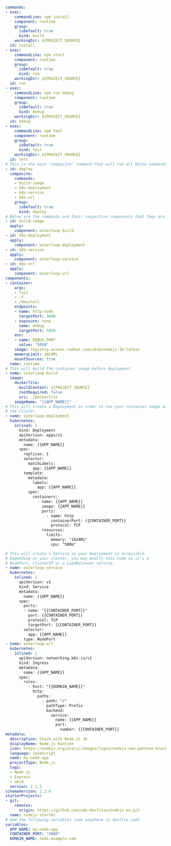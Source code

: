 ```yaml showLineNumbers
commands:
- exec:
    commandLine: npm install
    component: runtime
    group:
      isDefault: true
      kind: build
    workingDir: ${PROJECT_SOURCE}
  id: install
- exec:
    commandLine: npm start
    component: runtime
    group:
      isDefault: true
      kind: run
    workingDir: ${PROJECT_SOURCE}
  id: run
- exec:
    commandLine: npm run debug
    component: runtime
    group:
      isDefault: true
      kind: debug
    workingDir: ${PROJECT_SOURCE}
  id: debug
- exec:
    commandLine: npm test
    component: runtime
    group:
      isDefault: true
      kind: test
    workingDir: ${PROJECT_SOURCE}
  id: test
# This is the main "composite" command that will run all below commands
- id: deploy
  composite:
    commands:
    - build-image
    - k8s-deployment
    - k8s-service
    - k8s-url
    group:
      isDefault: true
      kind: deploy
# Below are the commands and their respective components that they are "linked" to deploy
- id: build-image
  apply:
    component: outerloop-build
- id: k8s-deployment
  apply:
    component: outerloop-deployment
- id: k8s-service
  apply:
    component: outerloop-service
- id: k8s-url
  apply:
    component: outerloop-url
components:
- container:
    args:
    - tail
    - -f
    - /dev/null
    endpoints:
    - name: http-node
      targetPort: 3000
    - exposure: none
      name: debug
      targetPort: 5858
    env:
    - name: DEBUG_PORT
      value: "5858"
    image: registry.access.redhat.com/ubi8/nodejs-16:latest
    memoryLimit: 1024Mi
    mountSources: true
  name: runtime
# This will build the container image before deployment
- name: outerloop-build
  image:
    dockerfile:
      buildContext: ${PROJECT_SOURCE}
      rootRequired: false
      uri: ./Dockerfile
    imageName: "{{APP_NAME}}"
# This will create a Deployment in order to run your container image across
# the cluster.
- name: outerloop-deployment
  kubernetes:
    inlined: |
      kind: Deployment
      apiVersion: apps/v1
      metadata:
        name: {{APP_NAME}}
      spec:
        replicas: 1
        selector:
          matchLabels:
            app: {{APP_NAME}}
        template:
          metadata:
            labels:
              app: {{APP_NAME}}
          spec:
            containers:
              - name: {{APP_NAME}}
                image: {{APP_NAME}}
                ports:
                  - name: http
                    containerPort: {{CONTAINER_PORT}}
                    protocol: TCP
                resources:
                  limits:
                    memory: "1024Mi"
                    cpu: "500m"

# This will create a Service so your Deployment is accessible.
# Depending on your cluster, you may modify this code so it's a
# NodePort, ClusterIP or a LoadBalancer service.
- name: outerloop-service
  kubernetes:
    inlined: |
      apiVersion: v1
      kind: Service
      metadata:
        name: {{APP_NAME}}
      spec:
        ports:
        - name: "{{CONTAINER_PORT}}"
          port: {{CONTAINER_PORT}}
          protocol: TCP
          targetPort: {{CONTAINER_PORT}}
        selector:
          app: {{APP_NAME}}
        type: NodePort
- name: outerloop-url
  kubernetes:
    inlined: |
      apiVersion: networking.k8s.io/v1
      kind: Ingress
      metadata:
        name: {{APP_NAME}}
      spec:
        rules:
          - host: "{{DOMAIN_NAME}}"
            http:
              paths:
                - path: "/"
                  pathType: Prefix
                  backend:
                    service:
                      name: {{APP_NAME}}
                      port:
                        number: {{CONTAINER_PORT}}
metadata:
  description: Stack with Node.js 16
  displayName: Node.js Runtime
  icon: https://nodejs.org/static/images/logos/nodejs-new-pantone-black.svg
  language: JavaScript
  name: my-node-app
  projectType: Node.js
  tags:
  - Node.js
  - Express
  - ubi8
  version: 2.1.1
schemaVersion: 2.2.0
starterProjects:
- git:
    remotes:
      origin: https://github.com/odo-devfiles/nodejs-ex.git
  name: nodejs-starter
# Add the following variables code anywhere in devfile.yaml
variables:
  APP_NAME: my-node-app
  CONTAINER_PORT: "3000"
  DOMAIN_NAME: node.example.com
```
